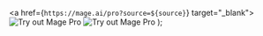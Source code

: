   <a href={`https://mage.ai/pro?source=${source}`} target="_blank">
    <img
      alt="Try out Mage Pro"
      className="hidden dark:block"
      src="https://img.shields.io/badge/try%20it%20out%20now-black.svg?style=for-the-badge&logo=artifacthub&labelColor=6A35FF&logoColor=FFFFFF&label=mage%20pro&color=6A35FF"
      noZoom
    />
    <img
      alt="Try out Mage Pro"
      className="block dark:hidden"
      src="https://img.shields.io/badge/try%20it%20out%20now-black.svg?style=for-the-badge&logo=artifacthub&labelColor=148EFF&logoColor=FFFFFF&label=mage%20pro&color=148EFF"
      noZoom
    />
  </a>
);

